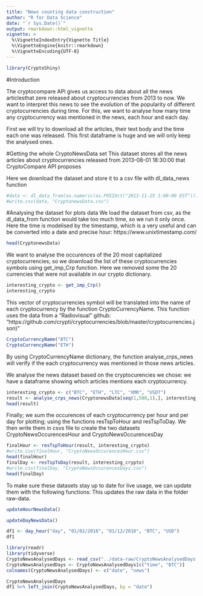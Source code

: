 ```yaml
---
title: "News counting data construction"
author: "R for Data Science"
date: "`r Sys.Date()`"
output: rmarkdown::html_vignette
vignette: >
  %\VignetteIndexEntry{Vignette Title}
  %\VignetteEngine{knitr::rmarkdown}
  %\VignetteEncoding{UTF-8}
---
```


```r
library(CryptoShiny)
```

#Introduction

The cryptocompare API gives us access to data about all the news articlesthat zere released about cryptocurrencies from 2013 to now.
We want to interpret this news to see the evolution of the popularity of different cryptocurrencies during time.
For this, we want to analyse how many time any cryptocurrency was mentioned in the news, each hour and each day.

First we will try to download all the articles, their text body and the time each one was released. This first dataframe is huge and we will only keep the analysed ones.

#Getting the whole CryptoNewsData set 
This dataset stores all the news articles about cryptocurrencies released from 2013-08-01 18:30:00 that CryptoCompare API proposes

Here we download the dataset and store it to a csv file with dl_data_news function
```r
#data <- dl_data_from(as.numeric(as.POSIXct("2013-11-25 1:00:00 EST")))
#write.csv(data, "CryptonewsData.csv")
```

#Analysing the dataset for plots data
We load the dataset from csv, as the dl_data_from function would take too much time, so we run it only once.
Here the time is modelised by the timestamp, which is a very useful and can be converted into a date and precise hour: https://www.unixtimestamp.com/

```r
head(CryptonewsData)
```

We want to analyse the occurences of the 20 most capitalized cryptocurrencies; so we download the list of these cryptocurrencies symbols using get_imp_Crp function.
Here we removed some the 20 currencies that were not available in our crypto dictionary.
```r
interesting_crypto <- get_imp_Crp()
interesting_crypto
```
This vector of cryptocurrencies symbol will be translated into the name of each cryptocurrency by the function CryptoCurrencyName.
This function uses the data from a "Radiovisual" github: "https://github.com/crypti/cryptocurrencies/blob/master/cryptocurrencies.json)"
```r
CryptoCurrencyName("BTC")
CryptoCurrencyName("ETH")
```
By using CryptoCurrencyName dictionary, the function analyse_crps_news will verify if the each cryptocurrency was mentioned in those news articles.

We analyse the news dataset based on the cryptocurencies we chose: we have a dataframe showing which articles mentions each cryptocurrency.
```r
interesting_crypto <- c("BTC", "ETH", "LTC", "XMR", "USDT")
result <- analyse_crps_news(CryptonewsData[seq(1,500,1),], interesting_crypto)
head(result)
```

Finally; we sum the occurences of each cryptocurrency per hour and per day for plotting; using the functions resTspToHour and resTspToDay.
We then write them in csvs file to create the two datasets CryptoNewsOccurencesHour and CryptoNewsOccurencesDay
```r
finalHour <- resTspToHour(result, interesting_crypto)
#write.csv(finalHour, "CryptoNewsOccurencesHour.csv")
head(finalHour)
finalDay <- resTspToDay(result, interesting_crypto)
#write.csv(finalDay, "CryptoNewsOccurencesDays.csv")
head(finalDay)
```

To make sure these datasets stay up to date for live usage, we can update them with the following functions: This updates the raw data in the folder raw-data.

```r
updateHourNewsData()
```

```r
updateDayNewsData()
```

```r
df1 <- day_hour("day", "01/02/2018", "01/12/2018", "BTC", "USD")
df1
```


```r
library(readr)
library(tidyverse)
CryptoNewsAnalysedDays <- read_csv("../data-raw/CryptoNewsAnalysedDays.csv")
CryptoNewsAnalysedDays <- CryptoNewsAnalysedDays[c("time", "BTC")]
colnames(CryptoNewsAnalysedDays) <- c("date", "news")

CryptoNewsAnalysedDays
df1 %>% left_join(CryptoNewsAnalysedDays, by = "date") 
```

